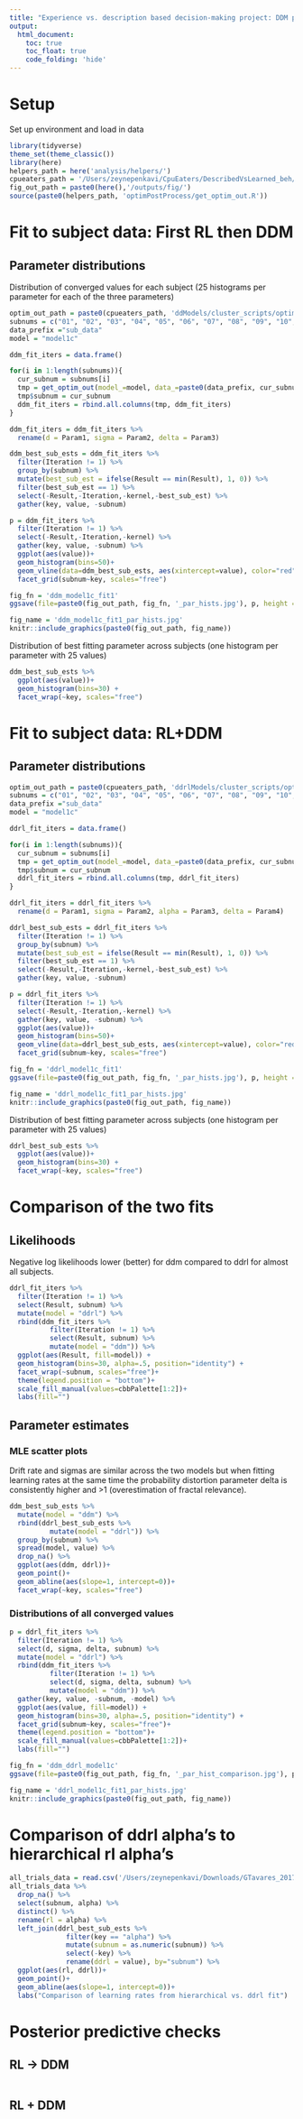 ```yaml
---
title: "Experience vs. description based decision-making project: DDM parameter recovery multiple round optimization"
output: 
  html_document:
    toc: true
    toc_float: true
    code_folding: 'hide'
---
```


# Setup

Set up environment and load in data

```r
library(tidyverse)
theme_set(theme_classic())
library(here)
helpers_path = here('analysis/helpers/')
cpueaters_path = '/Users/zeynepenkavi/CpuEaters/DescribedVsLearned_beh/analysis/helpers/'
fig_out_path = paste0(here(),'/outputs/fig/')
source(paste0(helpers_path, 'optimPostProcess/get_optim_out.R'))
```

# Fit to subject data: First RL then DDM

## Parameter distributions

Distribution of converged values for each subject (25 histograms per parameter for each of the three parameters)

```r
optim_out_path = paste0(cpueaters_path, 'ddModels/cluster_scripts/optim_out/fit1/')
subnums = c("01", "02", "03", "04", "05", "06", "07", "08", "09", "10", "11", "12", "13", "14", "15", "16", "17", "18", "19", "20", "22", "23", "24", "25", "27")
data_prefix ="sub_data"
model = "model1c"  

ddm_fit_iters = data.frame()

for(i in 1:length(subnums)){
  cur_subnum = subnums[i]
  tmp = get_optim_out(model_=model, data_=paste0(data_prefix, cur_subnum), optim_out_path_=optim_out_path, iters_ = TRUE)
  tmp$subnum = cur_subnum
  ddm_fit_iters = rbind.all.columns(tmp, ddm_fit_iters)
}

ddm_fit_iters = ddm_fit_iters %>%
  rename(d = Param1, sigma = Param2, delta = Param3)
```

```r
ddm_best_sub_ests = ddm_fit_iters %>% 
  filter(Iteration != 1) %>%
  group_by(subnum) %>%
  mutate(best_sub_est = ifelse(Result == min(Result), 1, 0)) %>%
  filter(best_sub_est == 1) %>%
  select(-Result,-Iteration,-kernel,-best_sub_est) %>%
  gather(key, value, -subnum)
```

```r
p = ddm_fit_iters %>%
  filter(Iteration != 1) %>%
  select(-Result,-Iteration,-kernel) %>%
  gather(key, value, -subnum) %>%
  ggplot(aes(value))+
  geom_histogram(bins=50)+
  geom_vline(data=ddm_best_sub_ests, aes(xintercept=value), color="red")+
  facet_grid(subnum~key, scales="free")

fig_fn = 'ddm_model1c_fit1'
ggsave(file=paste0(fig_out_path, fig_fn, '_par_hists.jpg'), p, height = 11, width=8, units="in")
```

```r
fig_name = 'ddm_model1c_fit1_par_hists.jpg'
knitr::include_graphics(paste0(fig_out_path, fig_name))
```

Distribution of best fitting parameter across subjects (one histogram per parameter with 25 values)

```r
ddm_best_sub_ests %>%
  ggplot(aes(value))+
  geom_histogram(bins=30) +
  facet_wrap(~key, scales="free")
```

# Fit to subject data: RL+DDM

## Parameter distributions

```r
optim_out_path = paste0(cpueaters_path, 'ddrlModels/cluster_scripts/optim_out/fit1/')
subnums = c("01", "02", "03", "04", "05", "06", "07", "08", "09", "10", "11", "12", "13", "14", "15", "16", "17", "18", "19", "20", "22", "23", "24", "25", "27")
data_prefix ="sub_data"
model = "model1c"  

ddrl_fit_iters = data.frame()

for(i in 1:length(subnums)){
  cur_subnum = subnums[i]
  tmp = get_optim_out(model_=model, data_=paste0(data_prefix, cur_subnum), optim_out_path_=optim_out_path, iters_ = TRUE)
  tmp$subnum = cur_subnum
  ddrl_fit_iters = rbind.all.columns(tmp, ddrl_fit_iters)
}

ddrl_fit_iters = ddrl_fit_iters %>%
  rename(d = Param1, sigma = Param2, alpha = Param3, delta = Param4)
```

```r
ddrl_best_sub_ests = ddrl_fit_iters %>% 
  filter(Iteration != 1) %>%
  group_by(subnum) %>%
  mutate(best_sub_est = ifelse(Result == min(Result), 1, 0)) %>%
  filter(best_sub_est == 1) %>%
  select(-Result,-Iteration,-kernel,-best_sub_est) %>%
  gather(key, value, -subnum)
```

```r
p = ddrl_fit_iters %>%
  filter(Iteration != 1) %>%
  select(-Result,-Iteration,-kernel) %>%
  gather(key, value, -subnum) %>%
  ggplot(aes(value))+
  geom_histogram(bins=50)+
  geom_vline(data=ddrl_best_sub_ests, aes(xintercept=value), color="red")+
  facet_grid(subnum~key, scales="free")

fig_fn = 'ddrl_model1c_fit1'
ggsave(file=paste0(fig_out_path, fig_fn, '_par_hists.jpg'), p, height = 11, width=8, units="in")
```

```r
fig_name = 'ddrl_model1c_fit1_par_hists.jpg'
knitr::include_graphics(paste0(fig_out_path, fig_name))
```

Distribution of best fitting parameter across subjects (one histogram per parameter with 25 values)

```r
ddrl_best_sub_ests %>%
  ggplot(aes(value))+
  geom_histogram(bins=30) +
  facet_wrap(~key, scales="free")
```

# Comparison of the two fits

## Likelihoods

Negative log likelihoods lower (better) for ddm compared to ddrl for almost all subjects.

```r
ddrl_fit_iters %>%
  filter(Iteration != 1) %>%
  select(Result, subnum) %>%
  mutate(model = "ddrl") %>%
  rbind(ddm_fit_iters %>%
          filter(Iteration != 1) %>%
          select(Result, subnum) %>%
          mutate(model = "ddm")) %>%
  ggplot(aes(Result, fill=model)) +
  geom_histogram(bins=30, alpha=.5, position="identity") +
  facet_wrap(~subnum, scales="free")+
  theme(legend.position = "bottom")+
  scale_fill_manual(values=cbbPalette[1:2])+
  labs(fill="")
```
## Parameter estimates

### MLE scatter plots

Drift rate and sigmas are similar across the two models but when fitting learning rates at the same time the probability distortion parameter delta is consistently higher and >1 (overestimation of fractal relevance).

```r
ddm_best_sub_ests %>%
  mutate(model = "ddm") %>%
  rbind(ddrl_best_sub_ests %>%
          mutate(model = "ddrl")) %>%
  group_by(subnum) %>%
  spread(model, value) %>%
  drop_na() %>%
  ggplot(aes(ddm, ddrl))+
  geom_point()+
  geom_abline(aes(slope=1, intercept=0))+
  facet_wrap(~key, scales="free")
```

### Distributions of all converged values

```r
p = ddrl_fit_iters %>%
  filter(Iteration != 1) %>%
  select(d, sigma, delta, subnum) %>%
  mutate(model = "ddrl") %>%
  rbind(ddm_fit_iters %>%
          filter(Iteration != 1) %>%
          select(d, sigma, delta, subnum) %>%
          mutate(model = "ddm")) %>%
  gather(key, value, -subnum, -model) %>%
  ggplot(aes(value, fill=model)) +
  geom_histogram(bins=30, alpha=.5, position="identity") +
  facet_grid(subnum~key, scales="free")+
  theme(legend.position = "bottom")+
  scale_fill_manual(values=cbbPalette[1:2])+
  labs(fill="")

fig_fn = 'ddm_ddrl_model1c'
ggsave(file=paste0(fig_out_path, fig_fn, '_par_hist_comparison.jpg'), p, height = 11, width=8, units="in")
```

```r
fig_name = 'ddrl_model1c_fit1_par_hists.jpg'
knitr::include_graphics(paste0(fig_out_path, fig_name))
```

# Comparison of ddrl alpha's to hierarchical rl alpha's

```r
all_trials_data = read.csv('/Users/zeynepenkavi/Downloads/GTavares_2017_arbitration/behavioral_data/all_trials.csv')
all_trials_data %>%
  drop_na() %>%
  select(subnum, alpha) %>%
  distinct() %>%
  rename(rl = alpha) %>% 
  left_join(ddrl_best_sub_ests %>%
              filter(key == "alpha") %>%
              mutate(subnum = as.numeric(subnum)) %>%
              select(-key) %>%
              rename(ddrl = value), by="subnum") %>%
  ggplot(aes(rl, ddrl))+
  geom_point()+
  geom_abline(aes(slope=1, intercept=0))+
  labs("Comparison of learning rates from hierarchical vs. ddrl fit")
```

# Posterior predictive checks

## RL -> DDM

```r

```

## RL + DDM

```r

```